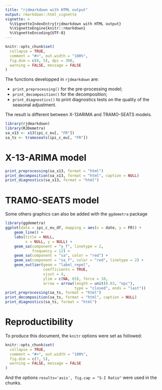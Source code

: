```yaml
---
title: "rjdmarkdown with HTML output"
output: rmarkdown::html_vignette
vignette: >
  %\VignetteIndexEntry{rjdmarkdown with HTML output}
  %\VignetteEngine{knitr::rmarkdown}
  %\VignetteEncoding{UTF-8}
---
```


```r
knitr::opts_chunk$set(
  collapse = TRUE,
  comment = "#>", out.width = "100%",
  fig.dim = c(8, 5), dpi = 300,
  warning = FALSE, message = FALSE
)
```

The functions developped in `rjdmarkdown` are:

- `print_preprocessing()` for the pre-processing model;  
- `print_decomposition()` for the decomposition;  
- `print_diagnostics()` to print diagnostics tests on the quality of the seasonal adjustment.

The result is different between X-13ARIMA and TRAMO-SEATS models.

```r
library(rjdmarkdown)
library(RJDemetra)
sa_x13 <- x13(ipi_c_eu[, "FR"])
sa_ts <- tramoseats(ipi_c_eu[, "FR"])
```

# X-13-ARIMA model

```r
print_preprocessing(sa_x13, format = "html")
print_decomposition(sa_x13, format = "html", caption = NULL)
print_diagnostics(sa_x13, format = "html")
```

# TRAMO-SEATS model

Some others graphics can also be added with the `ggdemetra` package

```r
library(ggdemetra)
ggplot(data = ipi_c_eu_df, mapping = aes(x = date, y = FR)) +
    geom_line() +
    labs(title = NULL,
         x = NULL, y = NULL) +
    geom_sa(component = "y_f", linetype = 2,
            frequency = 12) + 
    geom_sa(component = "sa", color = "red") +
    geom_sa(component = "sa_f", color = "red", linetype = 2) + 
    geom_outlier(geom = "label_repel",
                 coefficients = TRUE,
                 vjust = 4,
                 ylim = c(NA, 65), force = 10,
                 arrow = arrow(length = unit(0.03, "npc"),
                               type = "closed", ends = "last"))
print_preprocessing(sa_ts, format = "html")
print_decomposition(sa_ts, format = "html", caption = NULL)
print_diagnostics(sa_ts, format = "html")
```


# Reproductibility
To produce this document, the `knitr` options were set as followed:

```r
knitr::opts_chunk$set(
  collapse = TRUE,
  comment = "#>", out.width = "100%",
  fig.dim = c(7, 5),
  warning = FALSE, message = FALSE
)
```

And the options `results='asis', fig.cap = "S-I Ratio"` were used in the chunks.
